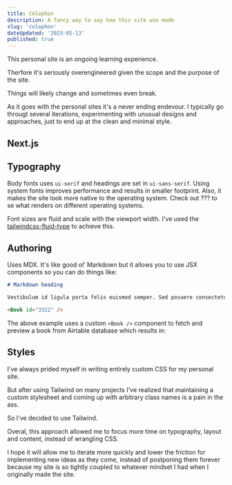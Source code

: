 ```yaml
---
title: Colophon
description: A fancy way to say how this site was made
slug: 'colophon'
dateUpdated: '2023-05-13'
published: true
---
```


This personal site is an ongoing learning experience.

Therfore it's seriously overengineered given the scope and the purpose of the site.

Things will likely change and sometimes even break.

As it goes with the personal sites it's a never ending endevour. I typically go througt several iterations, experimenting with unusual designs and approaches, just to end up at the clean and minimal style.

## Next.js

## Typography

Body fonts uses `ui-serif` and headings are set in `ui-sans-serif`. Using system fonts improves performance and results in smaller footprint. Also, it makes the site look more native to the operating system. Check out ??? to se what renders on different operating systems.

Font sizes are fluid and scale with the viewport width. I've used the [tailwindcss-fluid-type](https://github.com/davidhellmann/tailwindcss-fluid-type) to achieve this.

## Authoring

Uses MDX. It's like good ol’ Markdown but it allows you to use JSX components so you can do things like:

```md
# Markdown heading

Vestibulum id ligula porta felis euismod semper. Sed posuere consectetur est at lobortis.

<Book id="3322" />
```

The above example uses a custom `<Book />` component to fetch and preview a book from Airtable database which results in:

## Styles

I've always prided myself in writing entirely custom CSS for my personal site.

But after using Tailwind on many projects I've realized that maintaining a custom stylesheet and coming up with arbitrary class names is a pain in the ass.

So I've decided to use Tailwind.

Overal, this approach allowed me to focus more time on typography, layout and content, instead of wrangling CSS.

I hope it will allow me to iterate more quickly and lower the friction for implementing new ideas as they come, instead of postponing them forever because my site is so tightly coupled to whatever mindset I had when I originally made the site.
